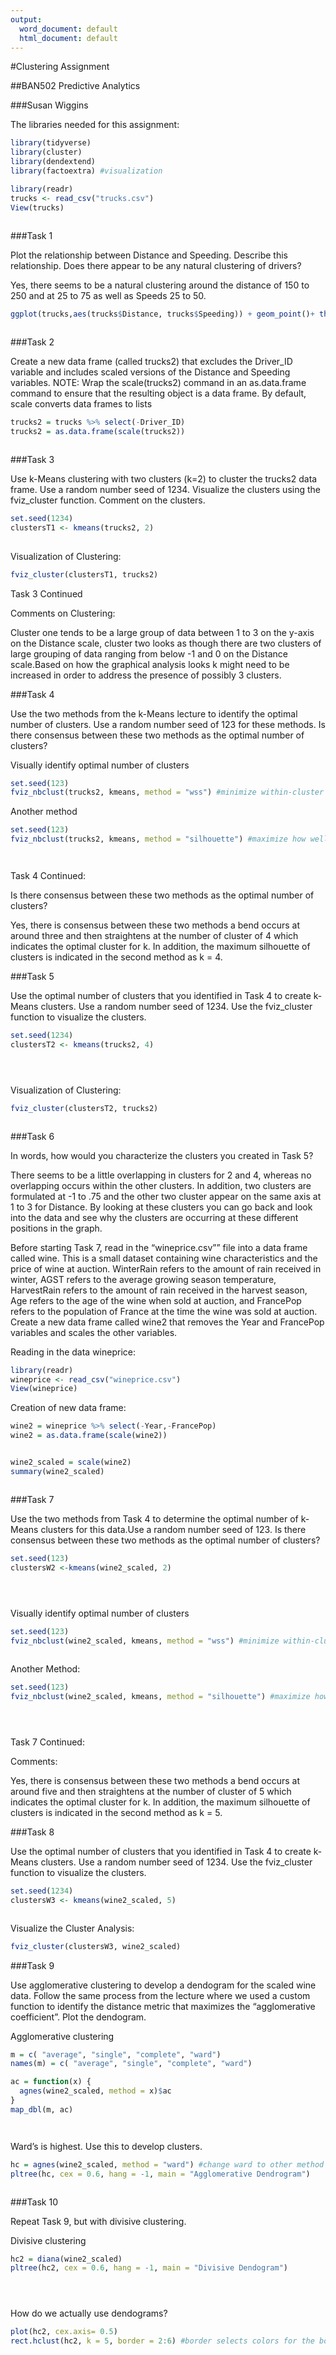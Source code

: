 ---
output:
  word_document: default
  html_document: default
---
#Clustering Assignment

##BAN502 Predictive Analytics

###Susan Wiggins

The libraries needed for this assignment:

```{r}

library(tidyverse)
library(cluster)
library(dendextend)
library(factoextra) #visualization

```


```{r}

library(readr)
trucks <- read_csv("trucks.csv")
View(trucks)



```


###Task 1

Plot the relationship between Distance and Speeding. Describe this relationship. Does there appear to be any natural clustering of drivers?

Yes, there seems to be a natural clustering around the distance of 150 to 
250 and at 25 to 75 as well as Speeds 25 to 50.



```{r}

ggplot(trucks,aes(trucks$Distance, trucks$Speeding)) + geom_point()+ theme_bw()
  

```


###Task 2

Create a new data frame (called trucks2) that excludes the Driver_ID variable and includes scaled versions of the Distance and Speeding variables. NOTE: Wrap the scale(trucks2) command in an as.data.frame command to ensure that the resulting object is a data frame. By default, scale converts data frames to lists



```{r}


trucks2 = trucks %>% select(-Driver_ID)
trucks2 = as.data.frame(scale(trucks2))



```



###Task 3


Use k-Means clustering with two clusters (k=2) to cluster the trucks2 data frame. Use a random number seed of 1234. Visualize the clusters using the fviz_cluster function. Comment on the clusters.

```{r}


set.seed(1234)
clustersT1 <- kmeans(trucks2, 2)
 


```

Visualization of Clustering:

```{r}

fviz_cluster(clustersT1, trucks2)

```

Task 3 Continued

Comments on Clustering:

Cluster one tends to be a large group of data between 1 to 3 on the y-axis on the Distance scale, cluster two looks as though there are two clusters of large grouping of data ranging from below -1 and 0 on the Distance scale.Based on how the graphical analysis looks k might need to be increased in order to address the presence of possibly 3 clusters.




###Task 4

Use the two methods from the k-Means lecture to identify the optimal number of clusters. Use a random number seed of 123 for these methods. Is there consensus between these two methods as the optimal
number of clusters?


Visually identify optimal number of clusters 
```{r}

set.seed(123)
fviz_nbclust(trucks2, kmeans, method = "wss") #minimize within-cluster variation


```



Another method

```{r}

set.seed(123)
fviz_nbclust(trucks2, kmeans, method = "silhouette") #maximize how well points sit in their clusters




```


Task 4 Continued:

Is there consensus between these two methods as the optimal
number of clusters?

Yes, there is consensus between these two methods a bend occurs at around three and then straightens at the number of cluster of 4 which indicates the optimal cluster for k. In addition, the maximum silhouette of clusters is indicated in the second method as k = 4. 



###Task 5


Use the optimal number of clusters that you identified in Task 4 to create k-Means clusters. Use a random number seed of 1234. Use the fviz_cluster function to visualize the clusters.


```{r}


set.seed(1234)
clustersT2 <- kmeans(trucks2, 4)





```

Visualization of Clustering:

```{r}


fviz_cluster(clustersT2, trucks2)



```







###Task 6

In words, how would you characterize the clusters you created in Task 5?

There seems to be a little overlapping in clusters for 2 and 4, whereas no overlapping occurs within the other clusters. In addition, two clusters are formulated at -1 to .75 and the other two cluster appear on the same axis at 1 to 3 for Distance. By looking at these clusters you can go back and look into the data and see why the clusters are occurring at these different positions in the graph. 



Before starting Task 7, read in the "wineprice.csv"" file into a data frame called wine. This is a small dataset containing wine characteristics and the price of wine at auction. WinterRain refers to the amount of rain
received in winter, AGST refers to the average growing season temperature, HarvestRain refers to the amount of rain received in the harvest season, Age refers to the age of the wine when sold at auction, and FrancePop
refers to the population of France at the time the wine was sold at auction.
Create a new data frame called wine2 that removes the Year and FrancePop variables and scales the other variables.

Reading in the data wineprice:

```{r}


library(readr)
wineprice <- read_csv("wineprice.csv")
View(wineprice)


```

Creation of new data frame:

```{r}



wine2 = wineprice %>% select(-Year,-FrancePop)
wine2 = as.data.frame(scale(wine2))


wine2_scaled = scale(wine2) 
summary(wine2_scaled)



```




###Task 7



Use the two methods from Task 4 to determine the optimal number of k-Means clusters for this data.Use a random number seed of 123. Is there consensus between these two methods as the optimal number of clusters?



```{r}


set.seed(123)
clustersW2 <-kmeans(wine2_scaled, 2)
 




```

Visually identify optimal number of clusters 
```{r}

set.seed(123)
fviz_nbclust(wine2_scaled, kmeans, method = "wss") #minimize within-cluster variation



```

Another Method:

```{r}



set.seed(123)
fviz_nbclust(wine2_scaled, kmeans, method = "silhouette") #maximize how well points sit in their clusters





```

Task 7 Continued:

Comments: 


Yes, there is consensus between these two methods a bend occurs at around five and then straightens at the number of cluster of 5 which indicates the optimal cluster for k. In addition, the maximum silhouette of clusters is indicated in the second method as k = 5. 


###Task 8


Use the optimal number of clusters that you identified in Task 4 to create k-Means clusters. Use a random number seed of 1234. Use the fviz_cluster function to visualize the clusters.



```{r}

set.seed(1234)
clustersW3 <- kmeans(wine2_scaled, 5)



```


Visualize the Cluster Analysis:

```{r}


fviz_cluster(clustersW3, wine2_scaled)


```




###Task 9


Use agglomerative clustering to develop a dendogram for the scaled wine data. Follow the same process from the lecture where we used a custom function to identify the distance metric that maximizes the
"agglomerative coefficient". Plot the dendogram.


Agglomerative clustering 
```{r}

m = c( "average", "single", "complete", "ward")
names(m) = c( "average", "single", "complete", "ward")

ac = function(x) {
  agnes(wine2_scaled, method = x)$ac
}
map_dbl(m, ac)




```

Ward's is highest. Use this to develop clusters. 

```{r}

hc = agnes(wine2_scaled, method = "ward") #change ward to other method if desired
pltree(hc, cex = 0.6, hang = -1, main = "Agglomerative Dendrogram") 



```






###Task 10


Repeat Task 9, but with divisive clustering.

Divisive clustering  

```{r}

hc2 = diana(wine2_scaled)
pltree(hc2, cex = 0.6, hang = -1, main = "Divisive Dendogram")





```



How do we actually use dendograms?


```{r}

plot(hc2, cex.axis= 0.5) 
rect.hclust(hc2, k = 5, border = 2:6) #border selects colors for the boxes


```



